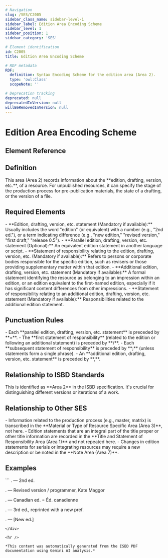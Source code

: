 ```yaml
---
# Navigation
slug: /SES/C2005
sidebar_class_name: sidebar-level-1
sidebar_label: Edition Area Encoding Scheme
sidebar_level: 1
sidebar_position: 1
sidebar_category: 'SES'

# Element identification
id: C2005
title: Edition Area Encoding Scheme

# RDF metadata
RDF:
  definition: Syntax Encoding Scheme for the edition area (Area 2).
  type: 'owl:Class'
  scopeNote: ''

# Deprecation tracking
deprecated: null
deprecatedInVersion: null
willBeRemovedInVersion: null
---
```


# Edition Area Encoding Scheme

## Element Reference
<ElementReference frontMatter={frontMatter} />

## Definition

<div className="guid">
This area (Area 2) records information about the **edition, drafting, version, etc.**, of a resource. For unpublished resources, it can specify the stage of the production process for pre-publication materials, the state of a drafting, or the version of a file.
</div>

## Required Elements

<div className="guid">
- **Edition, drafting, version, etc. statement (Mandatory if available):** Usually includes the word "edition" (or equivalent) with a number (e.g., "2nd ed."), or a term indicating difference (e.g., "new edition," "revised version," "first draft," "release 0.5").
- **Parallel edition, drafting, version, etc. statement (Optional):** An equivalent edition statement in another language or script.
- **Statement of responsibility relating to the edition, drafting, version, etc. (Mandatory if available):** Refers to persons or corporate bodies responsible for the specific edition, such as revisers or those providing supplementary matter within that edition.
- **Additional edition, drafting, version, etc. statement (Mandatory if available):** A formal statement identifying the resource as belonging to an impression within an edition, or an edition equivalent to the first-named edition, especially if it has significant content differences from other impressions.
- **Statement of responsibility relating to an additional edition, drafting, version, etc. statement (Mandatory if available):** Responsibilities related to the additional edition statement.

</div>

## Punctuation Rules

<div className="guid">
- Each **parallel edition, drafting, version, etc. statement** is preceded by **=**.
- The **first statement of responsibility** (related to the edition or following an additional statement) is preceded by **/**.
- Each **subsequent statement of responsibility** is preceded by **;** (unless statements form a single phrase).
- An **additional edition, drafting, version, etc. statement** is preceded by **,**.

</div>

## Relationship to ISBD Standards

<div className="guid">
This is identified as **Area 2** in the ISBD specification. It's crucial for distinguishing different versions or iterations of a work.
</div>

## Relationship to Other SES

<div className="guid">
- Information related to the production process (e.g., master, matrix) is transcribed in the **Material or Type of Resource Specific Area (Area 3)**, not here.
- Edition statements that are an integral part of the title proper or other title information are recorded in the **Title and Statement of Responsibility Area (Area 1)** and not repeated here.
- Changes in edition statements for serials or integrating resources may require a new description or be noted in the **Note Area (Area 7)**.

</div>

## Examples

<div className="stip">
```
. — 2nd ed.

. — Revised version / programmer, Kate Maggor

. — Canadian ed. = Éd. canadienne

. — 3rd ed., reprinted with a new pref.

. — [New ed.]
```
</div>

<hr />

*This content was automatically generated from the ISBD PDF documentation using Gemini AI analysis.*
